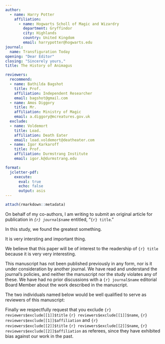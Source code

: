 ```yaml
---
author:
  - name: Harry Potter
    affiliation:
      - name: Hogwarts Scholl of Magic and Wizardry
        department: Gryffindor
        city: Highlands
        country: United Kingdom
        email: harrypotter@hogwarts.edu
journal:
  name: Transfiguration Today
opening: "Dear Editor"
closing: "Sincerely yours,"
title: The History of Animagus

reviewers:
  recommend:
  - name: Bathilda Bagshot
    title: Prof.
    affiliation: Independent Researcher
    email: bagshot@gmail.com
  - name: Amos Diggory
    title: Mr.
    affiliation: Ministry of Magic
    email: a.diggory@mcreatures.gov.uk
  exclude:
  - name: Voldemort
    title: Load.
    affiliation: Death Eater
    email: load.voldemort@deatheater.com
  - name: Igor Karkaroff
    title: Prof.
    affiliation: Durmstrang Institute
    email: igor.k@durmstrang.edu

format:
  jcletter-pdf:
    execute:
      eval: true
      echo: false
      output: asis
---
```


```r
attach(rmarkdown::metadata)
```

On behalf of my co-authors, I am writing to submit an original article for publication in _`{r} journal$name`_ entitled, "`{r} title`."

In this study, we found the greatest something.

It is very intersting and important thing.

We believe that this paper will be of interest to the readership of `{r} title` because it is very very interesting.

This manuscript has not been published previously in any form, nor is it under consideration by another journal.
We have read and understand the journal's policies, and neither the manuscript nor the study violates any of these.
We have had no prior discussions with a `{r} journal$name` editorial Board Member about the work described in the manuscript.

The two individuals named below would be well qualified to serve as reviewers of this manuscript:

::: {#recommend}
:::

Finally we respectfully request that you exclude
`{r} reviewers$exclude[[1]]$title` `{r} reviewers$exclude[[1]]$name`, `{r} reviewers$exclude[[1]]$affiliation`
and
`{r} reviewers$exclude[[2]]$title` `{r} reviewers$exclude[[2]]$name`, `{r} reviewers$exclude[[2]]$affiliation`
as referees, since they have exhibited bias against our work in the past.

::: {#exclude}
:::